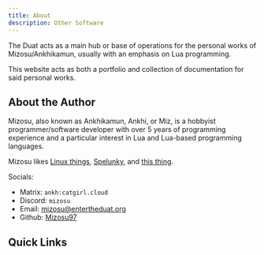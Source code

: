 ```yaml
---
title: About
description: Other Software
---
```


The Duat acts as a main hub or base of operations for the personal works of Mizosu/Ankhikamun, usually with an emphasis on Lua programming.

This website acts as both a portfolio and collection of documentation for said personal works.



## About the Author

Mizosu, also known as Ankhikamun, Ankhi, or Miz, is a hobbyist programmer/software developer with over 5 years of programming experience and a particular interest in Lua and Lua-based programming languages.

Mizosu likes [Linux things](https://en.wikipedia.org/wiki/Linux), [Spelunky](https://en.wikipedia.org/wiki/Spelunky), and [this thing](https://shattereddisk.github.io/rickroll/rickroll.mp4).

Socials:
- Matrix: `ankh:catgirl.cloud`
- Discord: `mizosu`
- Email: mizosu@entertheduat.org
- Github: [Mizosu97](https://github.com/mizosu97)


## Quick Links

<LinkCard
  title="Lua Software"
  description="Lua programs, scripts, utilities, and libraries."
  href="/luasoftware/about/"
/>
<LinkCard
  title="Other Software"
  description="Other programs, scripts, utilities, and libraries."
  href="/othersoftware/about/"
/>
<LinkCard
  title="Roblox Commissions"
  description="Scripting commissions done through the Roblox platform."
  href="/robloxcommissions/about/"
/>
<LinkCard
  title="Roblox Games"
  description="Home-baked (usually incomplete) games developed on the Roblox platform."
  href="/robloxgames/about/"
/>
<LinkCard
  title="Roblox Prototypes"
  description="Prototype assets, games, or scripts developed on the Roblox platform."
  href="/robloxprototypes/about/"
/>